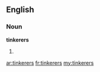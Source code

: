 ==English==

===Noun===
'''tinkerers'''

# {{plural of|[[tinkerer]]}}

[[ar:tinkerers]]
[[fr:tinkerers]]
[[my:tinkerers]]